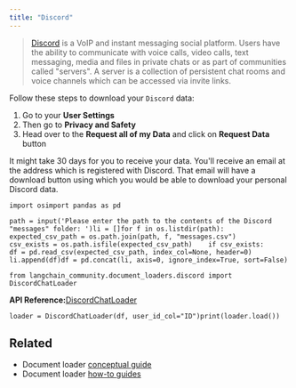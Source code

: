 ```yaml
---
title: "Discord"
---
```


> [Discord](https://discord.com/) is a VoIP and instant messaging social platform. Users have the ability to communicate with voice calls, video calls, text messaging, media and files in private chats or as part of communities called "servers". A server is a collection of persistent chat rooms and voice channels which can be accessed via invite links.

Follow these steps to download your `Discord` data:

1. Go to your **User Settings**
2. Then go to **Privacy and Safety**
3. Head over to the **Request all of my Data** and click on **Request Data** button

It might take 30 days for you to receive your data. You'll receive an email at the address which is registered with Discord. That email will have a download button using which you would be able to download your personal Discord data.

```
import osimport pandas as pd
```

```
path = input('Please enter the path to the contents of the Discord "messages" folder: ')li = []for f in os.listdir(path):    expected_csv_path = os.path.join(path, f, "messages.csv")    csv_exists = os.path.isfile(expected_csv_path)    if csv_exists:        df = pd.read_csv(expected_csv_path, index_col=None, header=0)        li.append(df)df = pd.concat(li, axis=0, ignore_index=True, sort=False)
```

```
from langchain_community.document_loaders.discord import DiscordChatLoader
```

**API Reference:**[DiscordChatLoader](https://python.langchain.com/api_reference/community/document_loaders/langchain_community.document_loaders.discord.DiscordChatLoader.html)

```
loader = DiscordChatLoader(df, user_id_col="ID")print(loader.load())
```

## Related

* Document loader [conceptual guide](/oss/concepts/document_loaders)
* Document loader [how-to guides](/oss/how_to/#document-loaders)
